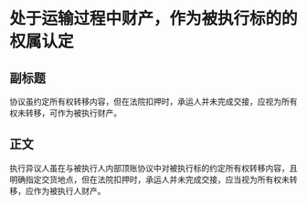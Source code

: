 # 处于运输过程中财产，作为被执行标的的权属认定
## 副标题
协议虽约定所有权转移内容，但在法院扣押时，承运人并未完成交接，应视为所有权未转移，可作为被执行财产。
## 正文
执行异议人虽在与被执行人内部顶账协议中对被执行标的约定所有权转移内容，且明确指定交货地点，但在法院扣押时，承运人并未完成交接，应当视为所有权未转移，应作为被执行人财产。